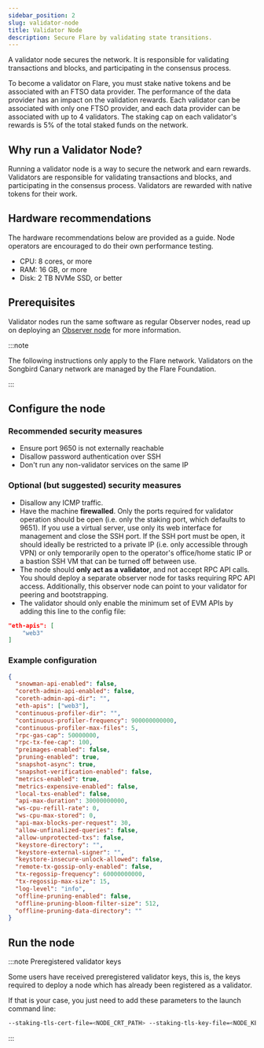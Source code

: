 ```yaml
---
sidebar_position: 2
slug: validator-node
title: Validator Node
description: Secure Flare by validating state transitions.
---
```


A validator node secures the network. It is responsible for validating transactions and blocks, and participating in the consensus process.

To become a validator on Flare, you must stake native tokens and be associated with an FTSO data provider. The performance of the data provider has an impact on the validation rewards. Each validator can be associated with only one FTSO provider, and each data provider can be associated with up to 4 validators. The staking cap on each validator's rewards is 5% of the total staked funds on the network.

## Why run a Validator Node?

Running a validator node is a way to secure the network and earn rewards. Validators are responsible for validating transactions and blocks, and participating in the consensus process. Validators are rewarded with native tokens for their work.

## Hardware recommendations

The hardware recommendations below are provided as a guide. Node operators are encouraged to do their own performance testing.

- CPU: 8 cores, or more
- RAM: 16 GB, or more
- Disk: 2 TB NVMe SSD, or better

## Prerequisites

Validator nodes run the same software as regular Observer nodes, read up on deploying an [Observer node](observer-node) for more information.

:::note

The following instructions only apply to the Flare network. Validators on the Songbird Canary network are managed by the Flare Foundation.

:::

## Configure the node

### Recommended security measures

- Ensure port 9650 is not externally reachable
- Disallow password authentication over SSH
- Don't run any non-validator services on the same IP

### Optional (but suggested) security measures

- Disallow any ICMP traffic.
- Have the machine **firewalled**. Only the ports required for validator operation should be open (i.e. only the staking port, which defaults to 9651). If you use a virtual server, use only its web interface for management and close the SSH port. If the SSH port must be open, it should ideally be restricted to a private IP (i.e. only accessible through VPN) or only temporarily open to the operator's office/home static IP or a bastion SSH VM that can be turned off between use.
- The node should **only act as a validator**, and not accept RPC API calls. You should deploy a separate observer node for tasks requiring RPC API access. Additionally, this observer node can point to your validator for peering and bootstrapping.
- The validator should only enable the minimum set of EVM APIs by adding this line to the config file:

```json
"eth-apis": [
    "web3"
]
```

### Example configuration

```json
{
  "snowman-api-enabled": false,
  "coreth-admin-api-enabled": false,
  "coreth-admin-api-dir": "",
  "eth-apis": ["web3"],
  "continuous-profiler-dir": "",
  "continuous-profiler-frequency": 900000000000,
  "continuous-profiler-max-files": 5,
  "rpc-gas-cap": 50000000,
  "rpc-tx-fee-cap": 100,
  "preimages-enabled": false,
  "pruning-enabled": true,
  "snapshot-async": true,
  "snapshot-verification-enabled": false,
  "metrics-enabled": true,
  "metrics-expensive-enabled": false,
  "local-txs-enabled": false,
  "api-max-duration": 30000000000,
  "ws-cpu-refill-rate": 0,
  "ws-cpu-max-stored": 0,
  "api-max-blocks-per-request": 30,
  "allow-unfinalized-queries": false,
  "allow-unprotected-txs": false,
  "keystore-directory": "",
  "keystore-external-signer": "",
  "keystore-insecure-unlock-allowed": false,
  "remote-tx-gossip-only-enabled": false,
  "tx-regossip-frequency": 60000000000,
  "tx-regossip-max-size": 15,
  "log-level": "info",
  "offline-pruning-enabled": false,
  "offline-pruning-bloom-filter-size": 512,
  "offline-pruning-data-directory": ""
}
```

## Run the node

:::note Preregistered validator keys

Some users have received preregistered validator keys, this is, the keys required to deploy a node which has already been registered as a validator.

If that is your case, you just need to add these parameters to the launch command line:

```bash
--staking-tls-cert-file=<NODE_CRT_PATH> --staking-tls-key-file=<NODE_KEY_PATH>
```

:::
